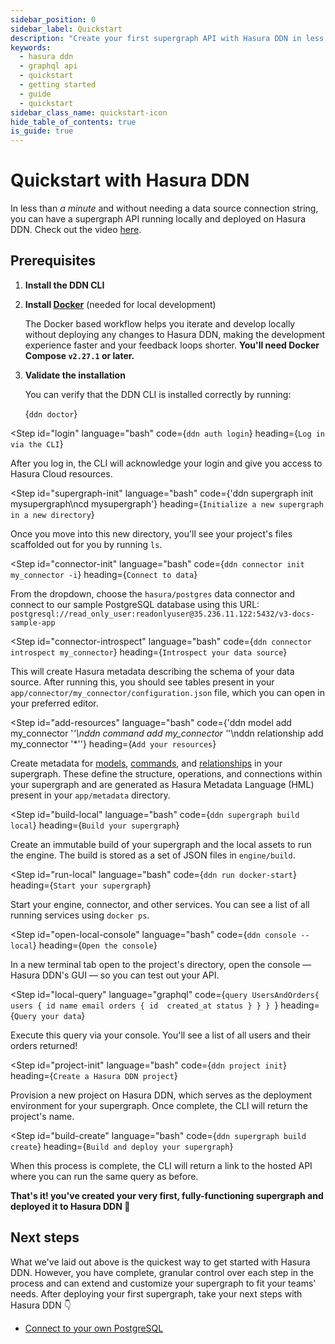 ```yaml
---
sidebar_position: 0
sidebar_label: Quickstart
description: "Create your first supergraph API with Hasura DDN in less than a minute."
keywords:
  - hasura ddn
  - graphql api
  - quickstart
  - getting started
  - guide
  - quickstart
sidebar_class_name: quickstart-icon
hide_table_of_contents: true
is_guide: true
---
```



# Quickstart with Hasura DDN

In less than <em>a minute</em> and without needing a data source connection string, you can have a supergraph API
running locally and deployed on Hasura DDN. Check out the video [here](https://www.youtube.com/watch?v=OsO6TzwFb30).

## Prerequisites

1. **Install the DDN CLI**

   <InstallTheCli />

2. **Install [Docker](https://docs.docker.com/engine/install/)** (needed for local development)

   The Docker based workflow helps you iterate and develop locally without deploying any changes to Hasura DDN, making
   the development experience faster and your feedback loops shorter. **You'll need Docker Compose `v2.27.1` or later.**

3. **Validate the installation**

   You can verify that the DDN CLI is installed correctly by running:

   <CodeBlock language="bash">{`ddn doctor`}</CodeBlock>

<Step
id="login"
language="bash"
code={`ddn auth login`}
heading={`Log in via the CLI`}
>

After you log in, the CLI will acknowledge your login and give you access to Hasura Cloud resources.

</Step>

<Step
id="supergraph-init"
language="bash"
code={'ddn supergraph init mysupergraph\ncd mysupergraph'}
heading={`Initialize a new supergraph in a new directory`}
>

Once you move into this new directory, you'll see your project's files scaffolded out for you by running `ls`.

</Step>

<Step
id="connector-init"
language="bash"
code={`ddn connector init my_connector -i`}
heading={`Connect to data`}
>

From the dropdown, choose the `hasura/postgres` data connector and connect to our sample PostgreSQL database using this
URL: `postgresql://read_only_user:readonlyuser@35.236.11.122:5432/v3-docs-sample-app`

</Step>

<Step
id="connector-introspect"
language="bash"
code={`ddn connector introspect my_connector`}
heading={`Introspect your data source`}
>

This will create Hasura metadata describing the schema of your data source. After running this, you should see tables
present in your `app/connector/my_connector/configuration.json` file, which you can open in your preferred editor.

</Step>

<Step
id="add-resources"
language="bash"
code={'ddn model add my_connector \'*\'\nddn command add my_connector \'*\'\nddn relationship add my_connector \'*\''}
heading={`Add your resources`}
>

Create metadata for [models](/supergraph-modeling/models.mdx), [commands](/supergraph-modeling/commands.mdx), and
[relationships](/supergraph-modeling/relationships.mdx) in your supergraph. These define the structure, operations, and
connections within your supergraph and are generated as Hasura Metadata Language (HML) present in your `app/metadata`
directory.

</Step>

<Step
id="build-local"
language="bash"
code={`ddn supergraph build local`}
heading={`Build your supergraph`}
>

Create an immutable build of your supergraph and the local assets to run the engine. The build is stored as a set of
JSON files in `engine/build`.

</Step>

<Step
id="run-local"
language="bash"
code={`ddn run docker-start`}
heading={`Start your supergraph`}
>

Start your engine, connector, and other services. You can see a list of all running services using `docker ps`.

</Step>

<Step
id="open-local-console"
language="bash"
code={`ddn console --local`}
heading={`Open the console`}
>

In a new terminal tab open to the project's directory, open the console — Hasura DDN's GUI — so you can test out your
API.

</Step>

<Step
id="local-query"
language="graphql"
code={`query UsersAndOrders{
  users {
    id
    name
    email
    orders {
      id 
      created_at
      status
    }
  }
}
`}
heading={`Query your data`}
>

Execute this query via your console. You'll see a list of all users and their orders returned!

</Step>

<Step
id="project-init"
language="bash"
code={`ddn project init`}
heading={`Create a Hasura DDN project`}
>

Provision a new project on Hasura DDN, which serves as the deployment environment for your supergraph. Once complete,
the CLI will return the project's name.

</Step>

<Step
id="build-create"
language="bash"
code={`ddn supergraph build create`}
heading={`Build and deploy your supergraph`}
>

When this process is complete, the CLI will return a link to the hosted API where you can run the same query as before.

**That's it! you've created your very first, fully-functioning supergraph and deployed it to Hasura DDN 🎉**

</Step>

## Next steps

What we've laid out above is the quickest way to get started with Hasura DDN. However, you have complete, granular
control over each step in the process and can extend and customize your supergraph to fit your teams' needs. After
deploying your first supergraph, take your next steps with Hasura DDN 👇

- [Connect to your own PostgreSQL](/how-to-build-with-ddn/with-postgresql.mdx)
